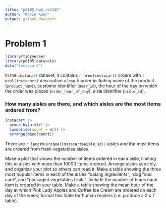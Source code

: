 ```yaml
---
title: "p8105_hw3_rk3445"
author: "Rosie Kwon"
output: github_document
---
```


# Problem 1 

```r
library(tidyverse)
library(p8105.datasets)
data("instacart")
```

In the `instacart` dataset, it contains `r nrow(instacart)` orders with `r ncol(instacart)` description of each order including name of the product (`product_name`), customer identifier (`user_id`), the hour of the day on which the order was placed (`order_hour_of_day`), aisle identifier (`aisle_id`).

### How many aisles are there, and which aisles are the most items ordered from?

```r
instacart |> 
  group_by(aisle) |> 
  summarise(count = n()) |> 
  arrange(desc(count))
```

There are `r length(unique(instacart$aisle_id))` aisles and the most items are ordered from fresh vegetables aisles. 

Make a plot that shows the number of items ordered in each aisle, limiting this to aisles with more than 10000 items ordered. Arrange aisles sensibly, and organize your plot so others can read it.
Make a table showing the three most popular items in each of the aisles “baking ingredients”, “dog food care”, and “packaged vegetables fruits”. Include the number of times each item is ordered in your table.
Make a table showing the mean hour of the day at which Pink Lady Apples and Coffee Ice Cream are ordered on each day of the week; format this table for human readers (i.e. produce a 2 x 7 table).

